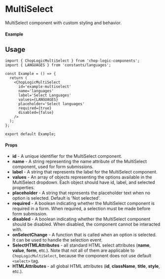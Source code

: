 
<Meta of={MultiSelect} title='MultiSelect' />

# MultiSelect

MultiSelect component with custom styling and behavior.

#### Example

<Canvas of={MultiSelect.Default} />

## Usage

```tsx
import { ChopLogicMultiSelect } from 'chop-logic-components';
import { LANGUAGES } from 'constants/languages';

const Example = () => {
  return (
    <ChopLogicMultiSelect
      id='example-multiselect'
      name='languages'
      label='Select Languages'
      values={LANGUAGES}
      placeholder='Select languages'
      required={true}
      disabled={false}
    />
  );
};

export default Example;
```

#### Props

- **id** - A unique identifier for the MultiSelect component.
- **name** - A string representing the name attribute of the MultiSelect component, used for form submissions.
- **label** - A string that represents the label for the MultiSelect component.
- **values** - An array of objects representing the options available in the MultiSelect dropdown. Each object should have id, label, and selected properties.
- **placeholder** - A string that represents the placeholder text when no option is selected. Default is 'Not selected'.
- **required** - A boolean indicating whether the MultiSelect component is required in a form. When required, a selection must be made before form submission.
- **disabled** - A boolean indicating whether the MultiSelect component should be disabled. When disabled, the component cannot be interacted with.
- **onSelectChange** - A function that is called when an option is selected. It can be used to handle the selection event.
- **SelectHTMLAttributes** - all standard HTML select attributes (**name**, **value**, **form**, etc.). Note that not all of them are applicable to `ChopLogicMultiSelect`, because the component does not use default `<select>` tag.
- **HTMLAttributes** - all global HTML attributes (**id**, **className**, **title**, **style**, etc.).
